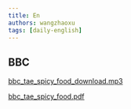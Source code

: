 ```yaml
---
title: En
authors: wangzhaoxu
tags: [daily-english]
---
```


## BBC

[bbc_tae_spicy_food_download.mp3](/bbc/bbc_tae_spicy_food_download.mp3)

[bbc_tae_spicy_food.pdf](/bbc/bbc_tae_spicy_food.pdf)
